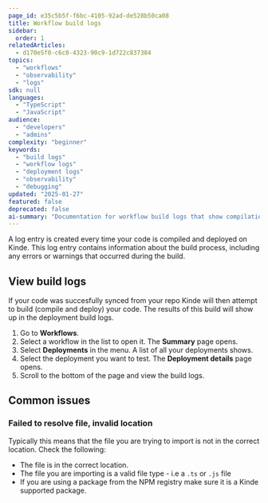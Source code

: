 ```yaml
---
page_id: e35c5b5f-f6bc-4105-92ad-de528b50ca08
title: Workflow build logs
sidebar:
  order: 1
relatedArticles:
  - d170e5f0-c6c0-4323-90c9-1d722c837384
topics:
  - "workflows"
  - "observability"
  - "logs"
sdk: null
languages:
  - "TypeScript"
  - "JavaScript"
audience:
  - "developers"
  - "admins"
complexity: "beginner"
keywords:
  - "build logs"
  - "workflow logs"
  - "deployment logs"
  - "observability"
  - "debugging"
updated: "2025-01-27"
featured: false
deprecated: false
ai-summary: "Documentation for workflow build logs that show compilation and deployment information when workflows are synced and deployed."
---
```


A log entry is created every time your code is compiled and deployed on Kinde. This log entry contains information about the build process, including any errors or warnings that occurred during the build.

## View build logs

If your code was succesfully synced from your repo Kinde will then attempt to build (compile and deploy) your code. The results of this build will show up in the deployment build logs.

1. Go to **Workflows**.
2. Select a workflow in the list to open it. The **Summary** page opens.
3. Select **Deployments** in the menu. A list of all your deployments shows.
4. Select the deployment you want to test. The **Deployment details** page opens.
5. Scroll to the bottom of the page and view the build logs.

## Common issues

### Failed to resolve file, invalid location

Typically this means that the file you are trying to import is not in the correct location. Check the following:

- The file is in the correct location.
- The file you are importing is a valid file type - i.e a `.ts` or `.js` file
- If you are using a package from the NPM registry make sure it is a Kinde supported package.
